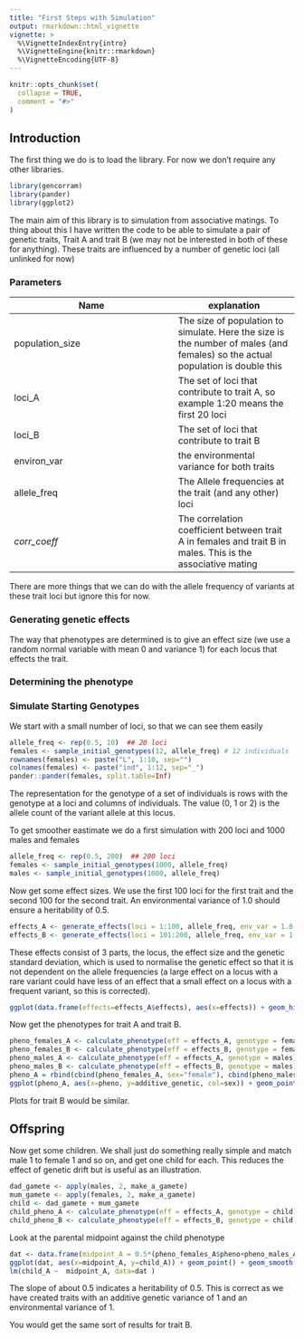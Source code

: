 ```yaml
---
title: "First Steps with Simulation"
output: rmarkdown::html_vignette
vignette: >
  %\VignetteIndexEntry{intro}
  %\VignetteEngine{knitr::rmarkdown}
  %\VignetteEncoding{UTF-8}
---
```


```r
knitr::opts_chunk$set(
  collapse = TRUE,
  comment = "#>"
)
```

## Introduction

The first thing we do is to load the library.  For now we don't require any other libraries.

```r
library(gencorram)
library(pander)
library(ggplot2)
```

The main aim of this library is to simulation from associative matings.  To thing about this 
I have written the code to be able to simulate a pair of genetic traits,  Trait A and trait B (we may not be interested
in both of these for anything).  These traits are influenced by a number of genetic loci (all unlinked for now)

### Parameters

Name            | explanation 
----------------|------------
population_size | The size of population to simulate.  Here the size is the number of males (and females) so the actual population is double this
loci_A          | The set of loci that contribute to trait A, so example 1:20 means the first 20 loci
loci_B          | The set of loci that contribute to trait B
environ_var     | the environmental variance for both traits
allele_freq     | The Allele frequencies at the trait (and any other) loci
*corr_coeff*    | The correlation coefficient between trait A in females and trait B in males.  This is the associative mating

There are more things that we can do with the allele frequency of variants at these trait loci 
but ignore this for now.

### Generating genetic effects

The way that phenotypes are determined is to give an effect size (we use a random normal variable with mean 0 and variance 1) 
for each locus that effects the trait.


### Determining the phenotype



### Simulate Starting Genotypes

We start with a small number of loci, so that we can see them easily

```r
allele_freq <- rep(0.5, 10)  ## 20 loci
females <- sample_initial_genotypes(12, allele_freq) # 12 individuals
rownames(females) <- paste("L", 1:10, sep="")
colnames(females) <- paste("ind", 1:12, sep="_")
pander::pander(females, split.table=Inf)
```

The representation for the genotype of a set of individuals is rows with the genotype at a 
loci and columns of individuals.  The value (0, 1 or 2) is the allele count of the variant allele at this locus.

To get smoother eastimate we do a first simulation with 200 loci and 1000 males and females

```r
allele_freq <- rep(0.5, 200)  ## 200 loci
females <- sample_initial_genotypes(1000, allele_freq)
males <- sample_initial_genotypes(1000, allele_freq)
```

Now get some effect sizes.  We use the first 100 loci for the first trait and the second 100 for the second trait.  An environmental 
variance of 1.0 should ensure a heritability of 0.5.

```r
effects_A <- generate_effects(loci = 1:100, allele_freq, env_var = 1.0 )
effects_B <- generate_effects(loci = 101:200, allele_freq, env_var = 1.0 )
```

These effects consist of 3 parts, the locus, the effect size and the genetic standard deviation, which is used to normalise the 
genetic effect so that it is not dependent on the allele frequencies (a large effect on a locus with a rare variant could 
have less of an effect that a small effect on a locus with a frequent variant, so this is corrected).


```r
ggplot(data.frame(effects=effects_A$effects), aes(x=effects)) + geom_histogram(binwidth=0.25, fill="blue", col="white") + ggtitle("Effect size per locus for trait A")
```

Now get the phenotypes for trait A and trait B.  

```r
pheno_females_A <- calculate_phenotype(eff = effects_A, genotype = females)
pheno_females_B <- calculate_phenotype(eff = effects_B, genotype = females)
pheno_males_A <- calculate_phenotype(eff = effects_A, genotype = males)
pheno_males_B <- calculate_phenotype(eff = effects_B, genotype = males)
pheno_A = rbind(cbind(pheno_females_A, sex="female"), cbind(pheno_males_A, sex="males"))
ggplot(pheno_A, aes(x=pheno, y=additive_genetic, col=sex)) + geom_point(alpha=0.2)
```

Plots for trait B would be similar.

## Offspring

Now get some children.  We shall just do something really simple and match male 1 to female 1 and so on, and get 
one child for each.  This reduces the effect of genetic drift but is useful as an illustration.


```r
dad_gamete <- apply(males, 2, make_a_gamete)
mum_gamete <- apply(females, 2, make_a_gamete)
child <- dad_gamete + mum_gamete
child_pheno_A <- calculate_phenotype(eff = effects_A, genotype = child)
child_pheno_B <- calculate_phenotype(eff = effects_B, genotype = child)
```

Look at the parental midpoint against the child phenotype

```r
dat <- data.frame(midpoint_A = 0.5*(pheno_females_A$pheno+pheno_males_A$pheno), child_A=child_pheno_A$pheno)
ggplot(dat, aes(x=midpoint_A, y=child_A)) + geom_point() + geom_smooth(method="lm")
lm(child_A ~  midpoint_A, data=dat )    
```

The slope of about 0.5 indicates a heritability of 0.5.  This is correct as we have created traits with an
additive genetic variance of 1 and an environmental variance of 1.

You would get the same sort of results for trait B.

